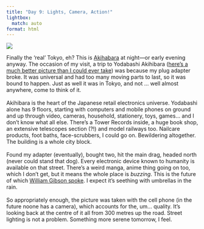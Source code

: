 ```yaml
---
title: "Day 9: Lights, Camera, Action!"
lightbox:
  match: auto
format: html
---
```


![](../images/20120428220611_imag0026.jpg){group="all-the-pictures"}

Finally the 'real' Tokyo, eh?  This is [Akihabara](http://g.co/maps/4qwur) at night&mdash;or early evening anyway.  The occasion of my visit, a trip to Yodabashi Akihibara ([here's a much better picture than I could ever take](http://en.wikipedia.org/wiki/File:YodobashiAkiba.jpg)) was because my plug adapter broke.  It was universal and had too many moving parts to last, so it was bound to happen.  Just as well it was in Tokyo, and not ... well almost anywhere, come to think of it.<br><br>Akihibara is the heart of the Japanese retail electronics universe.  Yodabashi alone has 9 floors, starting with computers and mobile phones on ground and up through video, cameras, household, stationery, toys, games... and I don't know what all else.  There's a Tower Records inside, a huge book shop, an extensive telescopes section (?!) and model railways too. Nailcare products, foot baths, face-scrubbers, I could go on.  Bewildering altogether.  The building is a whole city block.<br><br>Found my adapter (eventually), bought two, hit the main drag, headed north (never could stand that dog).  Every electronic device known to humanity is available on that street.  There's a weird manga, anime thing going on too, which I don't get, but it means the whole place is _buzzing_.  This is the future of which [William Gibson spoke](index.php?showimage=6).  I expect it's seething with umbrellas in the rain.<br><br>So appropriately enough, the picture was taken with the cell phone (in the future noone has a camera), which accounts for the, um... quality.  It's looking back at the centre of it all from 300 metres up the road.  Street lighting is not a problem. Something more serene tomorrow, I feel.
